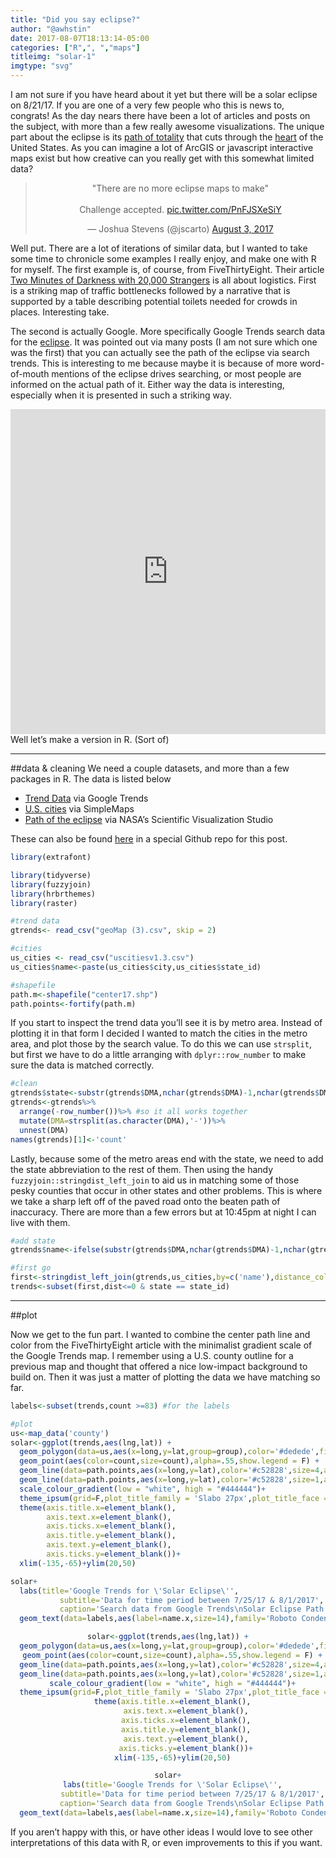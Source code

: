 ```yaml
---
title: "Did you say eclipse?"
author: "@awhstin"
date: 2017-08-07T18:13:14-05:00
categories: ["R",", ","maps"]
titleimg: "solar-1"
imgtype: "svg"
---
```

I am not sure if you have heard about it yet but there will be a solar eclipse on 8/21/17. If you are one of a very few people who this is news to, congrats! As the day nears there have been a lot of articles and posts on the subject, with more than a few really awesome visualizations. The unique part about the eclipse is its [path of totality](http://www.eclipse2017.org/2017/in_the_path.htm) that cuts through the [heart](https://www.youtube.com/results?search_query=total+eclipse+of+the+heart) of the United States. As you can imagine a lot of ArcGIS or javascript interactive maps exist but how creative can you really get with this somewhat limited data? 
<center>
<blockquote class="twitter-tweet" data-lang="en"><p lang="en" dir="ltr">&quot;There are no more eclipse maps to make&quot;<br><br>Challenge accepted. <a href="https://t.co/PnFJSXeSiY">pic.twitter.com/PnFJSXeSiY</a></p>&mdash; Joshua Stevens (@jscarto) <a href="https://twitter.com/jscarto/status/892933635761995780">August 3, 2017</a></blockquote>
<script async src="//platform.twitter.com/widgets.js" charset="utf-8"></script>
</center>
Well put. There are a lot of iterations of similar data, but I wanted to take some time to chronicle some examples I really enjoy, and make one with R for myself. The first example is, of course, from FiveThirtyEight. Their article [Two Minutes of Darkness with 20,000 Strangers](https://fivethirtyeight.com/features/eclipse-towns-planning/) is all about logistics. First is a striking map of traffic bottlenecks followed by a narrative that is supported by a table describing potential toilets needed for crowds in places. Interesting take.

The second is actually Google. More specifically Google Trends search data for the [eclipse](https://trends.google.com/trends/story/US_cu_YdGNpF0BAACx9M_en). It was pointed out via many posts (I am not sure which one was the first) that you can actually see the path of the eclipse via search trends. This is interesting to me because maybe it is because of more word-of-mouth mentions of the eclipse drives searching, or most people are informed on the actual path of it. Either way the data is interesting, especially when it is presented in such a striking way.

<iframe width='100%' height='520' frameborder='0' src='https://googledataorg.carto.com/u/googledata/viz/51003fc8-28bc-4ac8-9d30-3c430a19b0c1/embed_map' allowfullscreen webkitallowfullscreen mozallowfullscreen oallowfullscreen msallowfullscreen></iframe>

Well let's make a version in R. (Sort of)
<hr>
##data & cleaning
We need a couple datasets, and more than a few packages in R. The data is listed below

+ [Trend Data]() via Google Trends
+ [U.S. cities](http://simplemaps.com/data/us-cities) via SimpleMaps
+ [Path of the eclipse](https://svs.gsfc.nasa.gov/4518) via NASA's Scientific Visualization Studio 

These can also be found [here](https://github.com/awhstin/solareclipse) in a special Github repo for this post.

```r
library(extrafont)
```
```r
library(tidyverse)
library(fuzzyjoin)
library(hrbrthemes)
library(raster)

#trend data
gtrends<- read_csv("geoMap (3).csv", skip = 2)

#cities
us_cities <- read_csv("uscitiesv1.3.csv")
us_cities$name<-paste(us_cities$city,us_cities$state_id)

#shapefile
path.m<-shapefile("center17.shp")
path.points<-fortify(path.m)
```

If you start to inspect the trend data you'll see it is by metro area. Instead of plotting it in that form I decided I wanted to match the cities in the metro area, and plot those by the search value. To do this we can use <code>strsplit</code>, but first we have to do a little arranging with <code>dplyr::row_number</code> to make sure the data is matched correctly. 

```r
#clean
gtrends$state<-substr(gtrends$DMA,nchar(gtrends$DMA)-1,nchar(gtrends$DMA))
gtrends<-gtrends%>%
  arrange(-row_number())%>% #so it all works together
  mutate(DMA=strsplit(as.character(DMA),'-'))%>%
  unnest(DMA)
names(gtrends)[1]<-'count'
```

Lastly, because some of the metro areas end with the state, we need to add the state abbreviation to the rest of them. Then using the handy <code>fuzzyjoin::stringdist_left_join</code> to aid us in matching some of those pesky counties that occur in other states and other problems. This is where we take a sharp left off of the paved road onto the beaten path of inaccuracy. There are more than a few errors but at 10:45pm at night I can live with them.  
```r
#add state
gtrends$name<-ifelse(substr(gtrends$DMA,nchar(gtrends$DMA)-1,nchar(gtrends$DMA))==gtrends$state,gtrends$DMA,paste(gtrends$DMA,gtrends$state))

#first go
first<-stringdist_left_join(gtrends,us_cities,by=c('name'),distance_col='dist')
trends<-subset(first,dist<=0 & state == state_id)
```
<hr>
##plot

Now we get to the fun part. I wanted to combine the center path line and color from the FiveThirtyEight article with the minimalist gradient scale of the Google Trends map. I remember using a U.S. county outline for a previous map and thought that offered a nice low-impact background to build on. Then it was just a matter of plotting the data we have matching so far. 

```r
labels<-subset(trends,count >=83) #for the labels

#plot
us<-map_data('county')
solar<-ggplot(trends,aes(lng,lat)) +
  geom_polygon(data=us,aes(x=long,y=lat,group=group),color='#dedede',fill=NA,alpha=.45,cex=.35,show.legend = F)+
  geom_point(aes(color=count,size=count),alpha=.55,show.legend = F) +
  geom_line(data=path.points,aes(x=long,y=lat),color='#c52828',size=4,alpha=.25,show.legend = F)+
  geom_line(data=path.points,aes(x=long,y=lat),color='#c52828',size=1,alpha=.75,show.legend = F)+
  scale_colour_gradient(low = "white", high = "#444444")+
  theme_ipsum(grid=F,plot_title_family = 'Slabo 27px',plot_title_face = 'bold',subtitle_size = 10,base_family = 'Roboto Condensed')+
  theme(axis.title.x=element_blank(),
        axis.text.x=element_blank(),
        axis.ticks.x=element_blank(),
        axis.title.y=element_blank(),
        axis.text.y=element_blank(),
        axis.ticks.y=element_blank())+
  xlim(-135,-65)+ylim(20,50)

solar+
  labs(title='Google Trends for \'Solar Eclipse\'',
           subtitle='Data for time period between 7/25/17 & 8/1/2017',
           caption='Search data from Google Trends\nSolar Eclipse Path Shapefile from NASA')+
  geom_text(data=labels,aes(label=name.x,size=14),family='Roboto Condensed' ,show.legend = F,check_overlap = T)
```
<center>
```r
solar<-ggplot(trends,aes(lng,lat)) +
  geom_polygon(data=us,aes(x=long,y=lat,group=group),color='#dedede',fill=NA,alpha=.45,cex=.35,show.legend = F)+
  geom_point(aes(color=count,size=count),alpha=.55,show.legend = F) +
  geom_line(data=path.points,aes(x=long,y=lat),color='#c52828',size=4,alpha=.25,show.legend = F)+
  geom_line(data=path.points,aes(x=long,y=lat),color='#c52828',size=1,alpha=.75,show.legend = F)+
  scale_colour_gradient(low = "white", high = "#444444")+
  theme_ipsum(grid=F,plot_title_family = 'Slabo 27px',plot_title_face = 'bold',subtitle_size = 10,base_family = 'Roboto Condensed')+
  theme(axis.title.x=element_blank(),
        axis.text.x=element_blank(),
        axis.ticks.x=element_blank(),
        axis.title.y=element_blank(),
        axis.text.y=element_blank(),
        axis.ticks.y=element_blank())+
  xlim(-135,-65)+ylim(20,50)

solar+
  labs(title='Google Trends for \'Solar Eclipse\'',
           subtitle='Data for time period between 7/25/17 & 8/1/2017',
           caption='Search data from Google Trends\nSolar Eclipse Path Shapefile from NASA')+
  geom_text(data=labels,aes(label=name.x,size=14),family='Roboto Condensed' ,show.legend = F,check_overlap = T)
```
</center>

If you aren't happy with this, or have other ideas I would love to see other interpretations of this data with R, or even improvements to this if you want.

